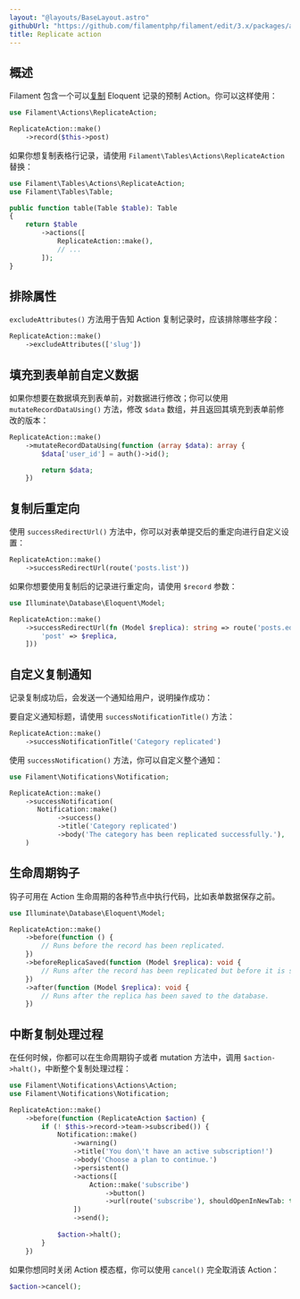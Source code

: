 ```yaml
---
layout: "@layouts/BaseLayout.astro"
githubUrl: "https://github.com/filamentphp/filament/edit/3.x/packages/actions/docs/07-prebuilt-actions/05-replicate.md"
title: Replicate action
---
```


## 概述

Filament 包含一个可以[复制](https://laravel.com/docs/eloquent#replicating-models) Eloquent 记录的预制 Action。你可以这样使用：

```php
use Filament\Actions\ReplicateAction;

ReplicateAction::make()
    ->record($this->post)
```

如果你想复制表格行记录，请使用 `Filament\Tables\Actions\ReplicateAction` 替换：

```php
use Filament\Tables\Actions\ReplicateAction;
use Filament\Tables\Table;

public function table(Table $table): Table
{
    return $table
        ->actions([
            ReplicateAction::make(),
            // ...
        ]);
}
```

## 排除属性

`excludeAttributes()` 方法用于告知 Action 复制记录时，应该排除哪些字段：

```php
ReplicateAction::make()
    ->excludeAttributes(['slug'])
```

## 填充到表单前自定义数据

如果你想要在数据填充到表单前，对数据进行修改；你可以使用 `mutateRecordDataUsing()` 方法，修改 `$data` 数组，并且返回其填充到表单前修改的版本：

```php
ReplicateAction::make()
    ->mutateRecordDataUsing(function (array $data): array {
        $data['user_id'] = auth()->id();

        return $data;
    })
```

## 复制后重定向

使用 `successRedirectUrl()` 方法中，你可以对表单提交后的重定向进行自定义设置：

```php
ReplicateAction::make()
    ->successRedirectUrl(route('posts.list'))
```

如果你想要使用复制后的记录进行重定向，请使用 `$record` 参数：

```php
use Illuminate\Database\Eloquent\Model;

ReplicateAction::make()
    ->successRedirectUrl(fn (Model $replica): string => route('posts.edit', [
        'post' => $replica,
    ]))
```

## 自定义复制通知

记录复制成功后，会发送一个通知给用户，说明操作成功：

要自定义通知标题，请使用 `successNotificationTitle()` 方法：

```php
ReplicateAction::make()
    ->successNotificationTitle('Category replicated')
```

使用 `successNotification()` 方法，你可以自定义整个通知：

```php
use Filament\Notifications\Notification;

ReplicateAction::make()
    ->successNotification(
       Notification::make()
            ->success()
            ->title('Category replicated')
            ->body('The category has been replicated successfully.'),
    )
```

## 生命周期钩子

钩子可用在 Action 生命周期的各种节点中执行代码，比如表单数据保存之前。

```php
use Illuminate\Database\Eloquent\Model;

ReplicateAction::make()
    ->before(function () {
        // Runs before the record has been replicated.
    })
    ->beforeReplicaSaved(function (Model $replica): void {
        // Runs after the record has been replicated but before it is saved to the database.
    })
    ->after(function (Model $replica): void {
        // Runs after the replica has been saved to the database.
    })
```

## 中断复制处理过程

在任何时候，你都可以在生命周期钩子或者 mutation 方法中，调用 `$action->halt()`，中断整个复制处理过程：

```php
use Filament\Notifications\Actions\Action;
use Filament\Notifications\Notification;

ReplicateAction::make()
    ->before(function (ReplicateAction $action) {
        if (! $this->record->team->subscribed()) {
            Notification::make()
                ->warning()
                ->title('You don\'t have an active subscription!')
                ->body('Choose a plan to continue.')
                ->persistent()
                ->actions([
                    Action::make('subscribe')
                        ->button()
                        ->url(route('subscribe'), shouldOpenInNewTab: true),
                ])
                ->send();
        
            $action->halt();
        }
    })
```

如果你想同时关闭 Action 模态框，你可以使用 `cancel()` 完全取消该 Action：

```php
$action->cancel();
```
